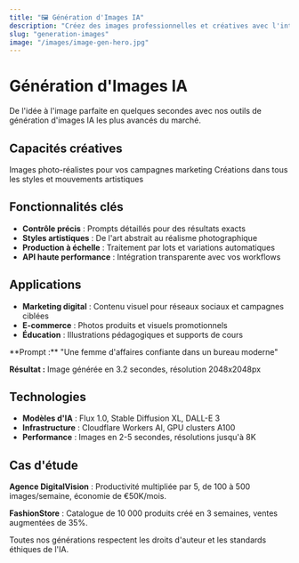 ---
title: "🖼️ Génération d'Images IA"
description: "Créez des images professionnelles et créatives avec l'intelligence artificielle"
slug: "generation-images"
image: "/images/image-gen-hero.jpg"
---

# Génération d'Images IA

De l'idée à l'image parfaite en quelques secondes avec nos outils de génération d'images IA les plus avancés du marché.

## Capacités créatives

<CardGroup cols={2}>
  <Card title="Photographie réaliste" icon="camera">
    Images photo-réalistes pour vos campagnes marketing
  </Card>
  <Card title="Illustrations artistiques" icon="paint-brush">
    Créations dans tous les styles et mouvements artistiques
  </Card>
</CardGroup>

## Fonctionnalités clés

- **Contrôle précis** : Prompts détaillés pour des résultats exacts
- **Styles artistiques** : De l'art abstrait au réalisme photographique
- **Production à échelle** : Traitement par lots et variations automatiques
- **API haute performance** : Intégration transparente avec vos workflows

## Applications

- **Marketing digital** : Contenu visuel pour réseaux sociaux et campagnes ciblées
- **E-commerce** : Photos produits et visuels promotionnels
- **Éducation** : Illustrations pédagogiques et supports de cours

<Expandable title="Exemple de génération">
  **Prompt :** "Une femme d'affaires confiante dans un bureau moderne"

  **Résultat :** Image générée en 3.2 secondes, résolution 2048x2048px
</Expandable>

## Technologies

- **Modèles d'IA** : Flux 1.0, Stable Diffusion XL, DALL-E 3
- **Infrastructure** : Cloudflare Workers AI, GPU clusters A100
- **Performance** : Images en 2-5 secondes, résolutions jusqu'à 8K

## Cas d'étude

**Agence DigitalVision** : Productivité multipliée par 5, de 100 à 500 images/semaine, économie de €50K/mois.

**FashionStore** : Catalogue de 10 000 produits créé en 3 semaines, ventes augmentées de 35%.

<Note>
  Toutes nos générations respectent les droits d'auteur et les standards éthiques de l'IA.
</Note>